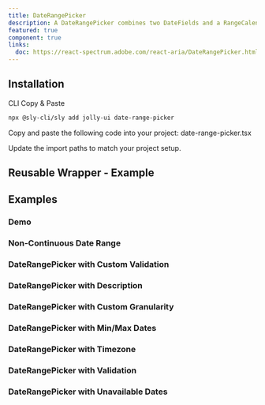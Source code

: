 ```yaml
---
title: DateRangePicker
description: A DateRangePicker combines two DateFields and a RangeCalendar popover to allow users to enter or select a date range.
featured: true
component: true
links:
  doc: https://react-spectrum.adobe.com/react-aria/DateRangePicker.html
---
```


<ComponentPreview name="date-range-picker-demo" />

## Installation

<Tabs defaultValue="cli">

<TabsList>
  <TabsTrigger value="cli">CLI</TabsTrigger>
  <TabsTrigger value="manual">Copy & Paste</TabsTrigger>
</TabsList>

<TabsContent value="cli">

```bash
npx @sly-cli/sly add jolly-ui date-range-picker
```

</TabsContent>

<TabsContent value="manual">

<Steps>

<Step>
  Copy and paste the following code into your project: date-range-picker.tsx
</Step>

<ComponentSource name="date-range-picker" />

<Step>Update the import paths to match your project setup.</Step>

</Steps>

</TabsContent>

</Tabs>

## Reusable Wrapper - Example

<ComponentPreview name="date-range-picker-reusable" />

## Examples

### Demo

<ComponentPreview name="date-range-picker-demo" />

### Non-Continuous Date Range

<ComponentPreview name="date-range-non-continuous" />

### DateRangePicker with Custom Validation

<ComponentPreview name="date-range-picker-custom-validation" />

### DateRangePicker with Description

<ComponentPreview name="date-range-picker-description" />

### DateRangePicker with Custom Granularity

<ComponentPreview name="date-range-picker-granularity" />

### DateRangePicker with Min/Max Dates

<ComponentPreview name="date-range-picker-min-max" />

### DateRangePicker with Timezone

<ComponentPreview name="date-range-picker-timezone" />

### DateRangePicker with Validation

<ComponentPreview name="date-range-picker-validation" />

### DateRangePicker with Unavailable Dates

<ComponentPreview name="date-range-unavailable" />
